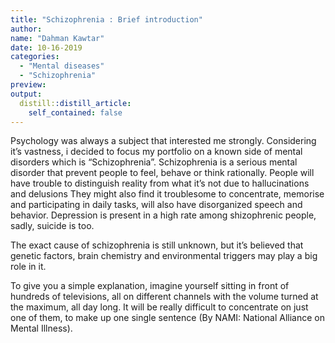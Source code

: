 ```yaml
---
title: "Schizophrenia : Brief introduction"
author:
name: "Dahman Kawtar"
date: 10-16-2019
categories:
  - "Mental diseases"
  - "Schizophrenia"
preview: 
output:
  distill::distill_article:
    self_contained: false
---
```



Psychology was always a subject that interested me strongly. Considering it's vastness, i decided to focus my portfolio on a known side of mental disorders which is "Schizophrenia". Schizophrenia is a serious mental disorder that prevent people to feel, behave or think rationally. People will have trouble to distinguish reality from what it's not due to hallucinations and delusions They might also find it troublesome to concentrate, memorise and participating in daily tasks, will also have disorganized speech and behavior. Depression is present in a high rate among shizophrenic people, sadly, suicide is too.

The exact cause of schizophrenia is still unknown, but it's believed that genetic factors, brain chemistry and environmental triggers may play a big role in it.

To give you a simple explanation, imagine yourself sitting in front of hundreds of televisions, all on different channels with the volume turned at the maximum, all day long. It will be really difficult to concentrate on just one of them, to make up one single sentence (By NAMI: National Alliance on Mental Illness).
